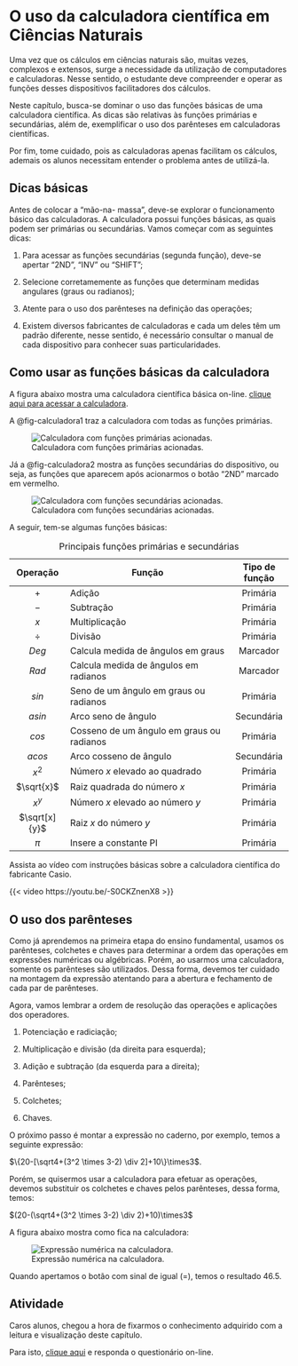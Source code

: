 # O uso da calculadora científica em Ciências Naturais {#sec-calculadora}

Uma vez que os cálculos em ciências naturais são, muitas vezes, complexos e extensos, surge a necessidade da utilização de computadores e calculadoras. Nesse sentido, o estudante deve compreender e operar as funções desses dispositivos facilitadores dos cálculos.

Neste capítulo, busca-se dominar o uso das funções básicas de uma calculadora científica. As dicas são relativas às funções primárias e secundárias, além de, exemplificar o uso dos parênteses em calculadoras científicas.

Por fim, tome cuidado, pois as calculadoras apenas facilitam os cálculos, ademais os alunos necessitam entender o problema antes de utilizá-la.

## Dicas básicas {#sec-dicas-basicas}

Antes de colocar a "mão-na- massa", deve-se explorar o funcionamento básico das calculadoras. A calculadora possui funções básicas, as quais podem ser primárias ou secundárias. Vamos começar com as seguintes dicas:

1.  Para acessar as funções secundárias (segunda função), deve-se apertar "2ND", "INV" ou "SHIFT";

2.  Selecione corretamemente as funções que determinam medidas angulares (graus ou radianos);

3.  Atente para o uso dos parênteses na definição das operações;

4.  Existem diversos fabricantes de calculadoras e cada um deles têm um padrão diferente, nesse sentido, é necessário consultar o manual de cada dispositivo para conhecer suas particularidades.

## Como usar as funções básicas da calculadora

A figura abaixo mostra uma calculadora científica básica on-line. [clique aqui para acessar a calculadora](https://www.matematica.pt/util/calculadora-cientifica.php).

A @fig-calculadora1 traz a calculadora com todas as funções primárias.

![Calculadora com funções primárias acionadas.](img/calculadora1.png){#fig-calculadora1 fig-align="center"}

Já a @fig-calculadora2 mostra as funções secundárias do dispositivo, ou seja, as funções que aparecem após acionarmos o botão "2ND" marcado em vermelho.

![Calculadora com funções secundárias acionadas.](img/calculadora2.png){#fig-calculadora2 fig-align="center"}

A seguir, tem-se algumas funções básicas:

|   Operação    | Função                                    | Tipo de função |
|:-------------:|-------------------------------------------|:--------------:|
|      $+$      | Adição                                    |    Primária    |
|      $-$      | Subtração                                 |    Primária    |
|      $x$      | Multiplicação                             |    Primária    |
|      $÷$      | Divisão                                   |    Primária    |
|     $Deg$     | Calcula medida de ângulos em graus        |    Marcador    |
|     $Rad$     | Calcula medida de ângulos em radianos     |    Marcador    |
|     $sin$     | Seno de um ângulo em graus ou radianos    |    Primária    |
|    $asin$     | Arco seno de ângulo                       |   Secundária   |
|     $cos$     | Cosseno de um ângulo em graus ou radianos |    Primária    |
|    $acos$     | Arco cosseno de ângulo                    |   Secundária   |
|     $x^2$     | Número $x$ elevado ao quadrado            |    Primária    |
|  $\sqrt{x}$   | Raiz quadrada do número $x$               |    Primária    |
|     $x^y$     | Número $x$ elevado ao número $y$          |    Primária    |
| $\sqrt[x]{y}$ | Raiz $x$ do número $y$                    |    Primária    |
|     $\pi$     | Insere a constante PI                     |    Primária    |

: Principais funções primárias e secundárias


Assista ao vídeo com instruções básicas sobre a calculadora científica do fabricante Casio.

{{< video https://youtu.be/-S0CKZnenX8 >}}

## O uso dos parênteses {#sec-parenteses}

Como já aprendemos na primeira etapa do ensino fundamental, usamos os parênteses, colchetes e chaves para determinar a ordem das operações em expressões numéricas ou algébricas. Porém, ao usarmos uma calculadora, somente os parênteses são utilizados. Dessa forma, devemos ter cuidado na montagem da expressão atentando para a abertura e fechamento de cada par de parênteses.

Agora, vamos lembrar a ordem de resolução das operações e aplicações dos operadores.

1.  Potenciação e radiciação;

2.  Multiplicação e divisão (da direita para esquerda);

3.  Adição e subtração (da esquerda para a direita);

4.  Parênteses;

5.  Colchetes;

6.  Chaves.

O próximo passo é montar a expressão no caderno, por exemplo, temos a seguinte expressão: 

$\{20-[\sqrt4+(3^2 \times 3-2) \div 2]+10\}\times3$.

Porém, se quisermos usar a calculadora para efetuar as operações, devemos substituir os colchetes e chaves pelos parênteses, 
dessa forma, temos:

$(20-(\sqrt4+(3^2 \times 3-2) \div 2)+10)\times3$

A figura abaixo mostra como fica na calculadora:

![Expressão numérica na calculadora.](img/calculadora3.png){#fig-calculadora3 fig-align="center"}

Quando apertamos o botão com sinal de igual $(=)$, temos o resultado $46.5$.

## Atividade {#sec-atividade-calculadora}

Caros alunos, chegou a hora de fixarmos o conhecimento adquirido com a leitura e visualização deste capítulo.

Para isto, [clique aqui](https://docs.google.com/forms/d/e/1FAIpQLSdht-n2wV8PHlZM8S7ee2zU5qSpyXryrOju45Fb9Ij7PHFLwA/viewform?usp=sf_link) e responda o questionário on-line.



